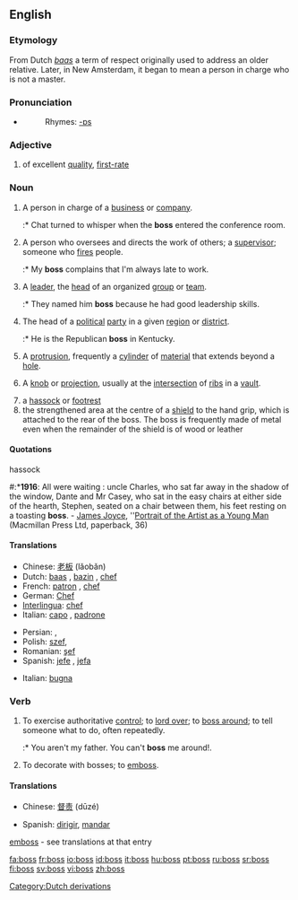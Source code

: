 ==English==

===Etymology===
From Dutch ''[[baas]]'' a term of respect originally used to address an older relative. Later, in New Amsterdam, it began to mean a person in charge who is not a master.

===Pronunciation===
*{{audio|en-us-boss.ogg|Audio (US)}}
*:Rhymes: [[Rhymes:English:-ɒs|-ɒs]]

===Adjective===
{{en-adj|-}}

# {{slang}} of excellent [[quality]], [[first-rate]]

===Noun===
{{en-noun|es}}

# A person in charge of a [[business]] or [[company]].
#:* Chat turned to whisper when the '''boss''' entered the conference room.
# A person who oversees and directs the work of others; a [[supervisor]]; someone who [[fires]] people.
#:* My '''boss''' complains that I'm always late to work.
# A [[leader]], the [[head]] of an organized [[group]] or [[team]].
#:* They named him '''boss''' because he had good leadership skills.
# The head of a [[political]] [[party]] in a given [[region]] or [[district]].
#:* He is the Republican '''boss''' in Kentucky.
# {{context|mechanical}} A [[protrusion]], frequently a [[cylinder]] of [[material]] that extends beyond a [[hole]].
# {{architecture}} A [[knob]] or [[projection]], usually at the [[intersection]] of [[rib]]s in a [[vault]].
# a [[hassock]] or [[footrest]]
# the strengthened area at the centre of a [[shield]] to the hand grip, which is attached to the rear of the boss. The boss is frequently made of metal even when the remainder of the shield is of wood or leather

====Quotations====
;hassock
#:*'''1916''': All were waiting : uncle Charles, who sat far away in the shadow of the window, Dante and Mr Casey, who sat in the easy chairs at either side of the hearth, Stephen, seated on a chair between them, his feet resting on a toasting '''boss'''. - [[w:James Joyce|James Joyce]], ''[[w:Portrait of the Artist as a Young Man|Portrait of the Artist as a Young Man]] (Macmillan Press Ltd, paperback, 36)

====Translations====
{{trans-top|person in charge}}
*Chinese: [[老板]] (lǎobǎn)
*Dutch: [[baas]] {{m}}, [[bazin]] {{f}}, [[chef]] {{m}}
*French: [[patron]] {{m}}, [[chef]] {{m}}
*German: [[Chef]] {{m}}
*[[Interlingua]]: [[chef]]
*Italian: [[capo]] {{m}}, [[padrone]] {{m}}
{{trans-mid}}
*Persian: {{FAchar|[[مدیر]]}} {{m}}, {{FAchar|[[کارفرما]]}} {{m}}
*Polish: [[szef]], {{m}}
*Romanian: [[şef]] {{m}}
*Spanish: [[jefe]] {{m}}, [[jefa]] {{f}}
{{trans-bottom}}

{{trans-top|supervisor}}
{{trans-mid}}
{{trans-bottom}}

{{trans-top|leader, head of an organised team}}
{{trans-mid}}
{{trans-bottom}}

{{trans-top|head of a political party}}
{{trans-mid}}
{{trans-bottom}}

{{trans-top|(''mechanical'') a protrusion}}
{{trans-mid}}
{{trans-bottom}}

{{trans-top|(''architecture'') knob or protrusion}}
*Italian: [[bugna]] {{f}}
{{trans-mid}}
{{trans-bottom}}

{{trans-top|a hassock or footrest}}
{{trans-mid}}
{{trans-bottom}}
{{trans-top|centre of a shield}}
{{trans-mid}}
{{trans-bottom}}

===Verb===
{{en-verb|boss|es}}

# To exercise authoritative [[control]]; to [[lord over]]; to [[boss around]]; to tell someone what to do, often repeatedly.
#:* You aren't my father. You can't '''boss''' me around!.
# {{rare}} To decorate with bosses; to [[emboss]].

====Translations====
{{trans-top|to exercise authority}}
*Chinese: [[督责]] (dūzé)
{{trans-mid}}
*Spanish: [[dirigir]], [[mandar]]
{{trans-bottom}}

;[[emboss]] - see translations at that entry

[[Category:Dutch derivations]]

[[fa:boss]]
[[fr:boss]]
[[io:boss]]
[[id:boss]]
[[it:boss]]
[[hu:boss]]
[[pt:boss]]
[[ru:boss]]
[[sr:boss]]
[[fi:boss]]
[[sv:boss]]
[[vi:boss]]
[[zh:boss]]